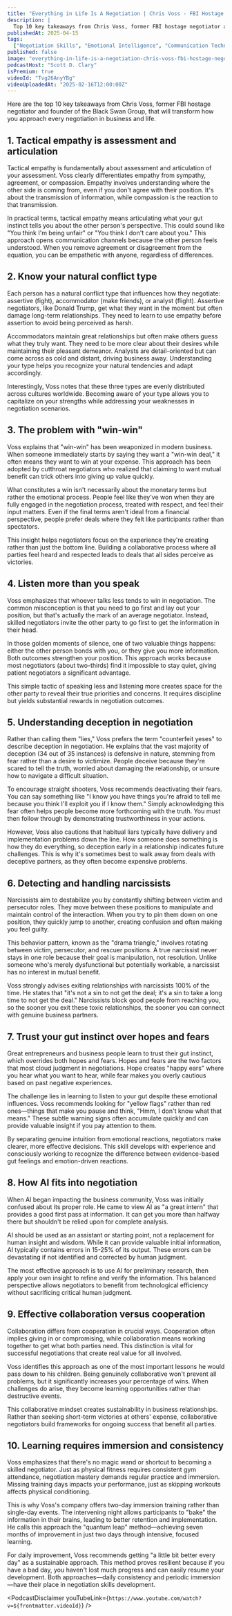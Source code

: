 ```yaml
---
title: "Everything in Life Is A Negotiation | Chris Voss - FBI Hostage Negotiator"
description: |
  Top 10 key takeaways from Chris Voss, former FBI hostage negotiator and founder of the Black Swan Group, that will transform how you approach every negotiation in business and life.
publishedAt: 2025-04-15
tags:
  ["Negotiation Skills", "Emotional Intelligence", "Communication Techniques"]
published: false
image: "everything-in-life-is-a-negotiation-chris-voss-fbi-hostage-negotiator.jpg"
podcastHost: "Scott D. Clary"
isPremium: true
videoId: "Tvg26AnyYBg"
videoUploadedAt: "2025-02-16T12:00:00Z"
---
```



<PodcastSummaryPageLayout frontmatter={frontmatter}>

Here are the top 10 key takeaways from Chris Voss, former FBI hostage negotiator and founder of the Black Swan Group, that will transform how you approach every negotiation in business and life.

## 1. Tactical empathy is assessment and articulation

Tactical empathy is fundamentally about assessment and articulation of your assessment. Voss clearly differentiates empathy from sympathy, agreement, or compassion. Empathy involves understanding where the other side is coming from, even if you don't agree with their position. It's about the transmission of information, while compassion is the reaction to that transmission.

In practical terms, tactical empathy means articulating what your gut instinct tells you about the other person's perspective. This could sound like "You think I'm being unfair" or "You think I don't care about you." This approach opens communication channels because the other person feels understood. When you remove agreement or disagreement from the equation, you can be empathetic with anyone, regardless of differences.

## 2. Know your natural conflict type

Each person has a natural conflict type that influences how they negotiate: assertive (fight), accommodator (make friends), or analyst (flight). Assertive negotiators, like Donald Trump, get what they want in the moment but often damage long-term relationships. They need to learn to use empathy before assertion to avoid being perceived as harsh.

Accommodators maintain great relationships but often make others guess what they truly want. They need to be more clear about their desires while maintaining their pleasant demeanor. Analysts are detail-oriented but can come across as cold and distant, driving business away. Understanding your type helps you recognize your natural tendencies and adapt accordingly.

Interestingly, Voss notes that these three types are evenly distributed across cultures worldwide. Becoming aware of your type allows you to capitalize on your strengths while addressing your weaknesses in negotiation scenarios.

## 3. The problem with "win-win"

Voss explains that "win-win" has been weaponized in modern business. When someone immediately starts by saying they want a "win-win deal," it often means they want to win at your expense. This approach has been adopted by cutthroat negotiators who realized that claiming to want mutual benefit can trick others into giving up value quickly.

What constitutes a win isn't necessarily about the monetary terms but rather the emotional process. People feel like they've won when they are fully engaged in the negotiation process, treated with respect, and feel their input matters. Even if the final terms aren't ideal from a financial perspective, people prefer deals where they felt like participants rather than spectators.

This insight helps negotiators focus on the experience they're creating rather than just the bottom line. Building a collaborative process where all parties feel heard and respected leads to deals that all sides perceive as victories.

## 4. Listen more than you speak

Voss emphasizes that whoever talks less tends to win in negotiation. The common misconception is that you need to go first and lay out your position, but that's actually the mark of an average negotiator. Instead, skilled negotiators invite the other party to go first to get the information in their head.

In those golden moments of silence, one of two valuable things happens: either the other person bonds with you, or they give you more information. Both outcomes strengthen your position. This approach works because most negotiators (about two-thirds) find it impossible to stay quiet, giving patient negotiators a significant advantage.

This simple tactic of speaking less and listening more creates space for the other party to reveal their true priorities and concerns. It requires discipline but yields substantial rewards in negotiation outcomes.

## 5. Understanding deception in negotiation

Rather than calling them "lies," Voss prefers the term "counterfeit yeses" to describe deception in negotiation. He explains that the vast majority of deception (34 out of 35 instances) is defensive in nature, stemming from fear rather than a desire to victimize. People deceive because they're scared to tell the truth, worried about damaging the relationship, or unsure how to navigate a difficult situation.

To encourage straight shooters, Voss recommends deactivating their fears. You can say something like "I know you have things you're afraid to tell me because you think I'll exploit you if I know them." Simply acknowledging this fear often helps people become more forthcoming with the truth. You must then follow through by demonstrating trustworthiness in your actions.

However, Voss also cautions that habitual liars typically have delivery and implementation problems down the line. How someone does something is how they do everything, so deception early in a relationship indicates future challenges. This is why it's sometimes best to walk away from deals with deceptive partners, as they often become expensive problems.

## 6. Detecting and handling narcissists

Narcissists aim to destabilize you by constantly shifting between victim and persecutor roles. They move between these positions to manipulate and maintain control of the interaction. When you try to pin them down on one position, they quickly jump to another, creating confusion and often making you feel guilty.

This behavior pattern, known as the "drama triangle," involves rotating between victim, persecutor, and rescuer positions. A true narcissist never stays in one role because their goal is manipulation, not resolution. Unlike someone who's merely dysfunctional but potentially workable, a narcissist has no interest in mutual benefit.

Voss strongly advises exiting relationships with narcissists 100% of the time. He states that "it's not a sin to not get the deal; it's a sin to take a long time to not get the deal." Narcissists block good people from reaching you, so the sooner you exit these toxic relationships, the sooner you can connect with genuine business partners.

## 7. Trust your gut instinct over hopes and fears

Great entrepreneurs and business people learn to trust their gut instinct, which overrides both hopes and fears. Hopes and fears are the two factors that most cloud judgment in negotiations. Hope creates "happy ears" where you hear what you want to hear, while fear makes you overly cautious based on past negative experiences.

The challenge lies in learning to listen to your gut despite these emotional influences. Voss recommends looking for "yellow flags" rather than red ones—things that make you pause and think, "Hmm, I don't know what that means." These subtle warning signs often accumulate quickly and can provide valuable insight if you pay attention to them.

By separating genuine intuition from emotional reactions, negotiators make clearer, more effective decisions. This skill develops with experience and consciously working to recognize the difference between evidence-based gut feelings and emotion-driven reactions.

## 8. How AI fits into negotiation

When AI began impacting the business community, Voss was initially confused about its proper role. He came to view AI as "a great intern" that provides a good first pass at information. It can get you more than halfway there but shouldn't be relied upon for complete analysis.

AI should be used as an assistant or starting point, not a replacement for human insight and wisdom. While it can provide valuable initial information, AI typically contains errors in 15-25% of its output. These errors can be devastating if not identified and corrected by human judgment.

The most effective approach is to use AI for preliminary research, then apply your own insight to refine and verify the information. This balanced perspective allows negotiators to benefit from technological efficiency without sacrificing critical human judgment.

## 9. Effective collaboration versus cooperation

Collaboration differs from cooperation in crucial ways. Cooperation often implies giving in or compromising, while collaboration means working together to get what both parties need. This distinction is vital for successful negotiations that create real value for all involved.

Voss identifies this approach as one of the most important lessons he would pass down to his children. Being genuinely collaborative won't prevent all problems, but it significantly increases your percentage of wins. When challenges do arise, they become learning opportunities rather than destructive events.

This collaborative mindset creates sustainability in business relationships. Rather than seeking short-term victories at others' expense, collaborative negotiators build frameworks for ongoing success that benefit all parties.

## 10. Learning requires immersion and consistency

Voss emphasizes that there's no magic wand or shortcut to becoming a skilled negotiator. Just as physical fitness requires consistent gym attendance, negotiation mastery demands regular practice and immersion. Missing training days impacts your performance, just as skipping workouts affects physical conditioning.

This is why Voss's company offers two-day immersion training rather than single-day events. The intervening night allows participants to "bake" the information in their brains, leading to better retention and implementation. He calls this approach the "quantum leap" method—achieving seven months of improvement in just two days through intensive, focused learning.

For daily improvement, Voss recommends getting "a little bit better every day" as a sustainable approach. This method proves resilient because if you have a bad day, you haven't lost much progress and can easily resume your development. Both approaches—daily consistency and periodic immersion—have their place in negotiation skills development.

<PodcastDisclaimer
  youTubeLink={`https://www.youtube.com/watch?v=${frontmatter.videoId}`}
/>

</PodcastSummaryPageLayout>
